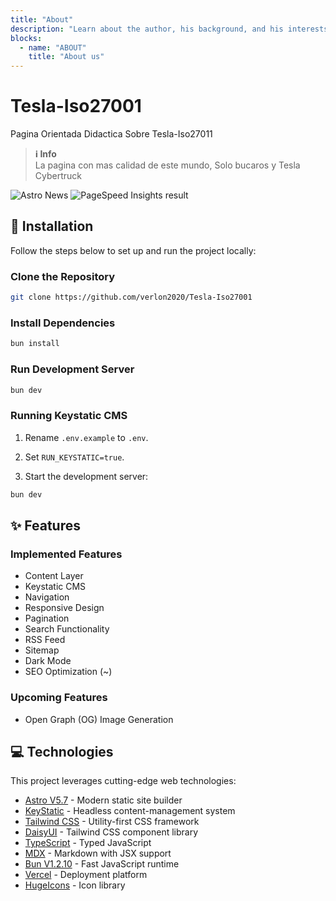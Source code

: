 ```yaml
---
title: "About"
description: "Learn about the author, his background, and his interests."
blocks:
  - name: "ABOUT"
    title: "About us"
---
```



# Tesla-Iso27001

Pagina Orientada Didactica Sobre Tesla-Iso27011

> **ℹ️ Info**  
> La pagina con mas calidad de este mundo, Solo bucaros y Tesla Cybertruck

<Image src={screenshot} alt="Astro News" layout="responsive" class="rounded-lg shadow-xl" />
<Image src={performances} alt="PageSpeed Insights result" layout="responsive" class="rounded-lg shadow-xl" />



## 🚀 Installation

Follow the steps below to set up and run the project locally:

### Clone the Repository

```bash
git clone https://github.com/verlon2020/Tesla-Iso27001
```

### Install Dependencies

``` bash
bun install
```

### Run Development Server

```bash
bun dev
```

### Running Keystatic CMS

1. Rename `.env.example` to `.env`.

2.  Set `RUN_KEYSTATIC=true`.

3. Start the development server:

```bash
bun dev
```


## ✨ Features

### Implemented Features

- Content Layer
- Keystatic CMS
- Navigation
- Responsive Design
- Pagination
- Search Functionality
- RSS Feed
- Sitemap
- Dark Mode
- SEO Optimization (~)

### Upcoming Features

- Open Graph (OG) Image Generation

## 💻 Technologies

This project leverages cutting-edge web technologies:

- [Astro V5.7](https://astro.build) - Modern static site builder
- [KeyStatic](https://keystatic.com) - Headless content-management system
- [Tailwind CSS](https://tailwindcss.com) - Utility-first CSS framework
- [DaisyUI](https://daisyui.com/) - Tailwind CSS component library
- [TypeScript](https://typescriptlang.org) - Typed JavaScript
- [MDX](https://mdxjs.com) - Markdown with JSX support
- [Bun V1.2.10](https://bun.sh) - Fast JavaScript runtime
- [Vercel](https://vercel.com) - Deployment platform
- [HugeIcons](https://hugeicons.com) - Icon library

